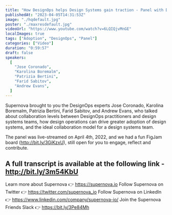 ```yaml
---
title: "How DesignOps helps Design Systems gain traction - Panel with DesignOps experts powered by Supernova"
publishedAt: "2023-04-05T14:31:53Z"
image: "./hqdefault.jpg"
poster: "./maxresdefault.jpg"
videoUrl: "https://www.youtube.com/watch?v=6LQIQjvMnGE"
localImages: true
tags: ["Adoption", "DesignOps", "Panel"]
categories: ["Video"]
duration: "0:59:57"
draft: false
speakers:
  [
    "Jose Coronado",
    "Karolina Boremalm",
    "Patrizia Bertini",
    "Farid Sabitov",
    "Andrew Evans",
  ]
---
```


Supernova brought to you the DesignOps experts Jose Coronado, Karolina Boremalm, Patrizia Bertini, Farid Sabitov, and Andrew Evans, who talked about collaboration levels between DesignOps practitioners and design systems teams, how design operations can drive greater adoption of design systems, and the ideal collaboration model for a design systems team.

The panel was live-streamed on April 4th, 2022, and we had a fun FigJam board (http://bit.ly/3GiKzxU), still open for you to engage, reflect and contribute.

## A full transcript is available at the following link - http://bit.ly/3m54KbU

Learn more about Supernova 👉 https://supernova.io
Follow Supernova on Twitter 👉 https://twitter.com/supernova_io
Follow Supernova on LinkedIn 👉 https://www.linkedin.com/company/supernova-io/
Join the Supernova Friends Slack 👉 https://bit.ly/3Pe84Mh
